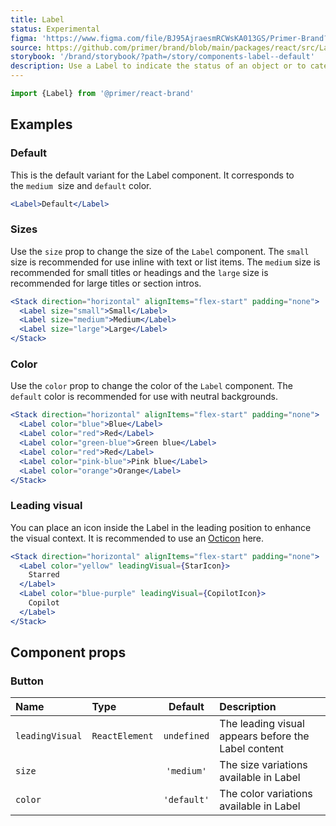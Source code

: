 ```yaml
---
title: Label
status: Experimental
figma: 'https://www.figma.com/file/BJ95AjraesmRCWsKA013GS/Primer-Brand?node-id=6084-28401'
source: https://github.com/primer/brand/blob/main/packages/react/src/Label/Label.tsx
storybook: '/brand/storybook/?path=/story/components-label--default'
description: Use a Label to indicate the status of an object or to categorize it with metadata that describes it.
---
```



```js
import {Label} from '@primer/react-brand'
```

## Examples

### Default

This is the default variant for the Label component. It corresponds to the `medium`  size and `default` color.

```jsx live
<Label>Default</Label>
```

### Sizes

Use the `size` prop to change the size of the `Label` component. The `small` size is recommended for use inline with text or list items. The `medium` size is recommended for small titles or headings and the `large` size is recommended for large titles or section intros.

```jsx live
<Stack direction="horizontal" alignItems="flex-start" padding="none">
  <Label size="small">Small</Label>
  <Label size="medium">Medium</Label>
  <Label size="large">Large</Label>
</Stack>
```

### Color

Use the `color` prop to change the color of the `Label` component. The `default` color is recommended for use with neutral backgrounds.

```jsx live
<Stack direction="horizontal" alignItems="flex-start" padding="none">
  <Label color="blue">Blue</Label>
  <Label color="red">Red</Label>
  <Label color="green-blue">Green blue</Label>
  <Label color="red">Red</Label>
  <Label color="pink-blue">Pink blue</Label>
  <Label color="orange">Orange</Label>
</Stack>
```

### Leading visual

You can place an icon inside the Label in the leading position to enhance the visual context. It is recommended to use an [Octicon](https://primer.style/octicons) here.

```jsx live
<Stack direction="horizontal" alignItems="flex-start" padding="none">
  <Label color="yellow" leadingVisual={StarIcon}>
    Starred
  </Label>
  <Label color="blue-purple" leadingVisual={CopilotIcon}>
    Copilot
  </Label>
</Stack>
```

## Component props

### Button

| Name            | Type                                                   |   Default   | Description                                         |
| :-------------- | :----------------------------------------------------- | :---------: | :-------------------------------------------------- |
| `leadingVisual` | `ReactElement`                                         | `undefined` | The leading visual appears before the Label content |
| `size`          | <PropTableValues values={LabelSizes} addLineBreaks />  | `'medium'`  | The size variations available in Label              |
| `color`         | <PropTableValues values={LabelColors} addLineBreaks /> | `'default'` | The color variations available in Label             |
